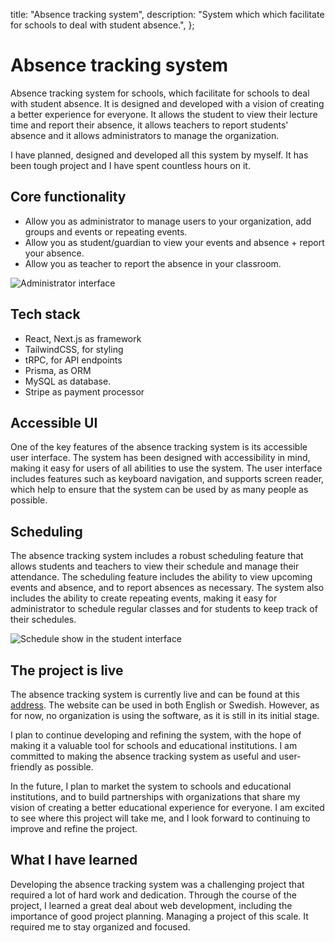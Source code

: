 
  title: "Absence tracking system",
  description:
    "System which which facilitate for schools to deal with student absence.",
};

# Absence tracking system

Absence tracking system for schools, which facilitate for schools to deal with student absence. It is designed and developed with a vision of creating a better experience for everyone. It allows the student to view their lecture time and report their absence, it allows teachers to report students' absence and it allows administrators to manage the organization.

I have planned, designed and developed all this system by myself. It has been tough project and I have spent countless hours on it.

## Core functionality

- Allow you as administrator to manage users to your organization, add groups and events or repeating events.
- Allow you as student/guardian to view your events and absence + report your absence.
- Allow you as teacher to report the absence in your classroom.

![Administrator interface](/images/admin)

## Tech stack

- React, Next.js as framework
- TailwindCSS, for styling
- tRPC, for API endpoints
- Prisma, as ORM
- MySQL as database.
- Stripe as payment processor

## Accessible UI

One of the key features of the absence tracking system is its accessible user interface. The system has been designed with accessibility in mind, making it easy for users of all abilities to use the system. The user interface includes features such as keyboard navigation, and supports screen reader, which help to ensure that the system can be used by as many people as possible.

<ComponentsPreview />

## Scheduling

The absence tracking system includes a robust scheduling feature that allows students and teachers to view their schedule and manage their attendance. The scheduling feature includes the ability to view upcoming events and absence, and to report absences as necessary. The system also includes the ability to create repeating events, making it easy for administrator to schedule regular classes and for students to keep track of their schedules.

![Schedule show in the student interface](/images/absence)

## The project is live

The absence tracking system is currently live and can be found at this [address](https://diskret.linjar.se). The website can be used in both English or Swedish. However, as for now, no organization is using the software, as it is still in its initial stage.

I plan to continue developing and refining the system, with the hope of making it a valuable tool for schools and educational institutions. I am committed to making the absence tracking system as useful and user-friendly as possible.

In the future, I plan to market the system to schools and educational institutions, and to build partnerships with organizations that share my vision of creating a better educational experience for everyone. I am excited to see where this project will take me, and I look forward to continuing to improve and refine the project.

## What I have learned

Developing the absence tracking system was a challenging project that required a lot of hard work and dedication. Through the course of the project, I learned a great deal about web development, including the importance of good project planning. Managing a project of this scale. It required me to stay organized and focused.

